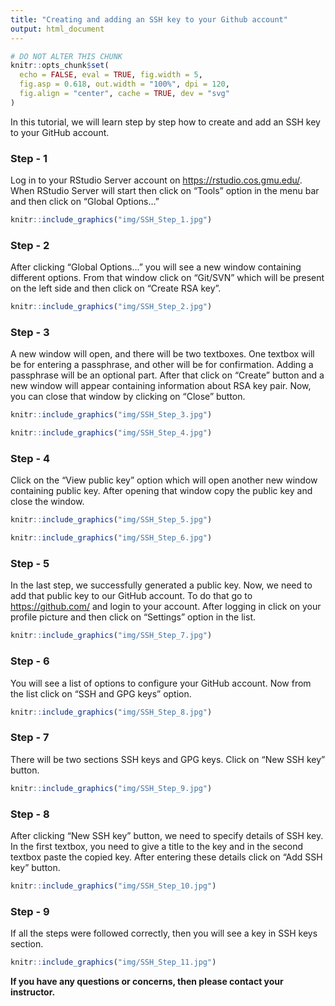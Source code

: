 ---
title: "Creating and adding an SSH key to your Github account"
output: html_document
---

```{r setup, include = FALSE}
# DO NOT ALTER THIS CHUNK
knitr::opts_chunk$set(
  echo = FALSE, eval = TRUE, fig.width = 5,
  fig.asp = 0.618, out.width = "100%", dpi = 120,
  fig.align = "center", cache = TRUE, dev = "svg"
)
```


In this tutorial, we will learn step by step how to create and add an SSH key to your GitHub account.

### Step - 1

Log in to your RStudio Server account on <https://rstudio.cos.gmu.edu/>. When RStudio Server will start then click on "Tools" option in the menu bar and then click on "Global Options..."

```{r step_1}
knitr::include_graphics("img/SSH_Step_1.jpg")
```

### Step - 2

After clicking "Global Options..." you will see a new window containing different options. From that window click on "Git/SVN" which will be present on the left side and then click on "Create RSA key".

```{r step_2}
knitr::include_graphics("img/SSH_Step_2.jpg")
```

### Step - 3

A new window will open, and there will be two textboxes. One textbox will be for entering a passphrase, and other will be for confirmation. Adding a passphrase will be an optional part. After that click on "Create" button and a new window will appear containing information about RSA key pair. Now, you can close that window by clicking on "Close" button.  

```{r step_3}
knitr::include_graphics("img/SSH_Step_3.jpg")
```

```{r step_4}
knitr::include_graphics("img/SSH_Step_4.jpg")
```


### Step - 4

Click on the "View public key" option which will open another new window containing public key. After opening that window copy the public key and close the window.

```{r step_5}
knitr::include_graphics("img/SSH_Step_5.jpg")
```

```{r step_6}
knitr::include_graphics("img/SSH_Step_6.jpg")
```

### Step - 5

In the last step, we successfully generated a public key. Now, we need to add that public key to our GitHub account. To do that go to <https://github.com/> and login to your account. After logging in click on your profile picture and then click on "Settings" option in the list. 

```{r step_7}
knitr::include_graphics("img/SSH_Step_7.jpg")
```

### Step - 6

You will see a list of options to configure your GitHub account. Now from the list click on "SSH and GPG keys" option.

```{r step_8}
knitr::include_graphics("img/SSH_Step_8.jpg")
```

### Step - 7

There will be two sections SSH keys and GPG keys. Click on "New SSH key" button.

```{r step_9}
knitr::include_graphics("img/SSH_Step_9.jpg")
```

### Step - 8

After clicking "New SSH key" button, we need to specify details of SSH key. In the first textbox, you need to give a title to the key and in the second textbox paste the copied key. After entering these details click on "Add SSH key" button.

```{r step_10}
knitr::include_graphics("img/SSH_Step_10.jpg")
```

### Step - 9

If all the steps were followed correctly, then you will see a key in SSH keys section.

```{r step_11}
knitr::include_graphics("img/SSH_Step_11.jpg")
```

**If you have any questions or concerns, then please contact your instructor.**
